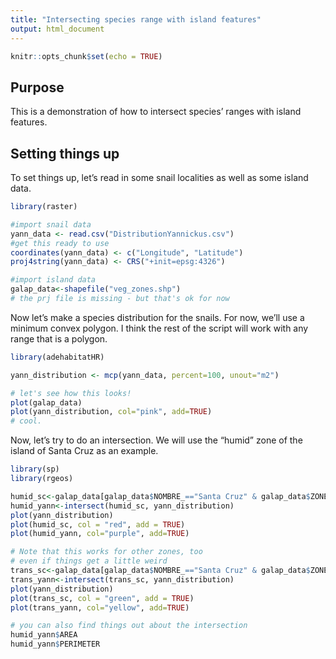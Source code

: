 ```yaml
---
title: "Intersecting species range with island features"
output: html_document
---
```


```r
knitr::opts_chunk$set(echo = TRUE)
```

## Purpose

This is a demonstration of how to intersect species' ranges with island features.

## Setting things up

To set things up, let's read in some snail localities as well as some island data.

```R

library(raster)

#import snail data
yann_data <- read.csv("DistributionYannickus.csv")
#get this ready to use
coordinates(yann_data) <- c("Longitude", "Latitude")
proj4string(yann_data) <- CRS("+init=epsg:4326")

#import island data
galap_data<-shapefile("veg_zones.shp")
# the prj file is missing - but that's ok for now

```
Now let's make a species distribution for the snails. For now, we'll use a minimum convex polygon. I think the rest of the script will work with any range that is a polygon.

```r
library(adehabitatHR)

yann_distribution <- mcp(yann_data, percent=100, unout="m2")

# let's see how this looks!
plot(galap_data)
plot(yann_distribution, col="pink", add=TRUE)
# cool.

```

Now, let's try to do an intersection. We will use the "humid" zone of the island of Santa Cruz as an example.

```r
library(sp)
library(rgeos)

humid_sc<-galap_data[galap_data$NOMBRE_=="Santa Cruz" & galap_data$ZONE=="humid",]
humid_yann<-intersect(humid_sc, yann_distribution)
plot(yann_distribution)
plot(humid_sc, col = "red", add = TRUE)
plot(humid_yann, col="purple", add=TRUE)

# Note that this works for other zones, too 
# even if things get a little weird
trans_sc<-galap_data[galap_data$NOMBRE_=="Santa Cruz" & galap_data$ZONE=="transition",]
trans_yann<-intersect(trans_sc, yann_distribution)
plot(yann_distribution)
plot(trans_sc, col = "green", add = TRUE)
plot(trans_yann, col="yellow", add=TRUE)

# you can also find things out about the intersection
humid_yann$AREA
humid_yann$PERIMETER
```


